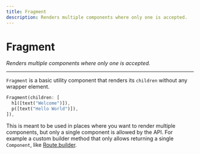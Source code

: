 ```yaml
---
title: Fragment
description: Renders multiple components where only one is accepted.
---
```


# Fragment
*Renders multiple components where only one is accepted.*

---

`Fragment` is a basic utility component that renders its `children` without any wrapper element.

```dart
Fragment(children: [
  h1([text("Welcome")]),
  p([text("Hello World")]),
]),
```

This is meant to be used in places where you want to render multiple components,
but only a single component is allowed by the API.
For example a custom builder method that only allows returning a single `Component`, like [Route.builder](/components/router#defining-routes).
